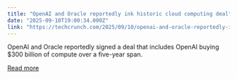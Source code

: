 ```yaml
---
title: "OpenAI and Oracle reportedly ink historic cloud computing deal"
date: "2025-09-10T19:00:34.000Z"
link: "https://techcrunch.com/2025/09/10/openai-and-oracle-reportedly-ink-historic-cloud-computing-deal/"
---
```


OpenAI and Oracle reportedly signed a deal that includes OpenAI buying $300 billion of compute over a five-year span. 

[Read more](https://techcrunch.com/2025/09/10/openai-and-oracle-reportedly-ink-historic-cloud-computing-deal/)
